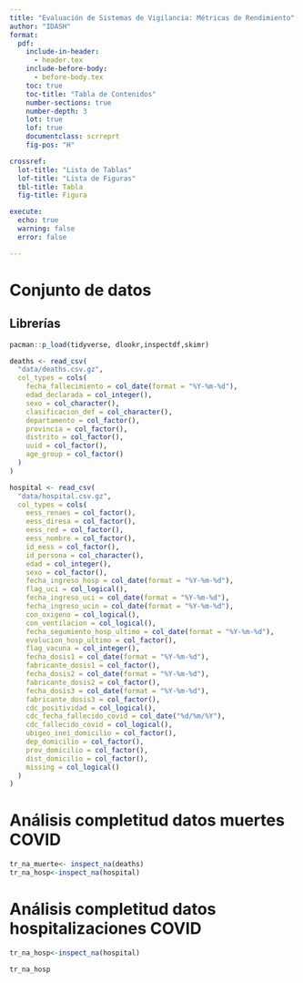```yaml
---
title: "Evaluación de Sistemas de Vigilancia: Métricas de Rendimiento"
author: "IDASH"
format:
  pdf:
    include-in-header:
      - header.tex
    include-before-body:
      - before-body.tex
    toc: true
    toc-title: "Tabla de Contenidos"
    number-sections: true
    number-depth: 3
    lot: true
    lof: true
    documentclass: scrreprt
    fig-pos: "H"

crossref:
  lot-title: "Lista de Tablas"
  lof-title: "Lista de Figuras"
  tbl-title: Tabla
  fig-title: Figura

execute:
  echo: true
  warning: false
  error: false

---
```


# Conjunto de datos

## Librerías
```r
pacman::p_load(tidyverse, dlookr,inspectdf,skimr)

```


```r


deaths <- read_csv(
  "data/deaths.csv.gz",
  col_types = cols(
    fecha_fallecimiento = col_date(format = "%Y-%m-%d"),
    edad_declarada = col_integer(),
    sexo = col_character(),
    clasificacion_def = col_character(),
    departamento = col_factor(),
    provincia = col_factor(),
    distrito = col_factor(),
    uuid = col_factor(),
    age_group = col_factor()
  )
)

hospital <- read_csv(
  "data/hospital.csv.gz",
  col_types = cols(
    eess_renaes = col_factor(),
    eess_diresa = col_factor(),
    eess_red = col_factor(),
    eess_nombre = col_factor(),
    id_eess = col_factor(),
    id_persona = col_character(),
    edad = col_integer(),
    sexo = col_factor(),
    fecha_ingreso_hosp = col_date(format = "%Y-%m-%d"),
    flag_uci = col_logical(),
    fecha_ingreso_uci = col_date(format = "%Y-%m-%d"),
    fecha_ingreso_ucin = col_date(format = "%Y-%m-%d"),
    con_oxigeno = col_logical(),
    con_ventilacion = col_logical(),
    fecha_segumiento_hosp_ultimo = col_date(format = "%Y-%m-%d"),
    evolucion_hosp_ultimo = col_factor(),
    flag_vacuna = col_integer(),
    fecha_dosis1 = col_date(format = "%Y-%m-%d"),
    fabricante_dosis1 = col_factor(),
    fecha_dosis2 = col_date(format = "%Y-%m-%d"),
    fabricante_dosis2 = col_factor(),
    fecha_dosis3 = col_date(format = "%Y-%m-%d"),
    fabricante_dosis3 = col_factor(),
    cdc_positividad = col_logical(),
    cdc_fecha_fallecido_covid = col_date("%d/%m/%Y"),
    cdc_fallecido_covid = col_logical(),
    ubigeo_inei_domicilio = col_factor(),
    dep_domicilio = col_factor(),
    prov_domicilio = col_factor(),
    dist_domicilio = col_factor(),
    missing = col_logical()
  )
)
```

# Análisis completitud datos muertes COVID

```r

tr_na_muerte<- inspect_na(deaths)
tr_na_hosp<-inspect_na(hospital)


```


# Análisis completitud datos hospitalizaciones COVID

```r

tr_na_hosp<-inspect_na(hospital)

tr_na_hosp
```



